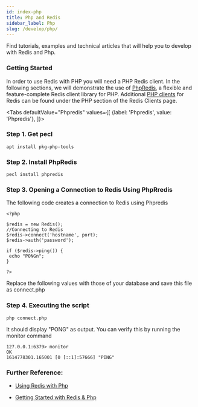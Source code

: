 ```yaml
---
id: index-php
title: Php and Redis
sidebar_label: Php 
slug: /develop/php/
---
```




Find tutorials, examples and technical articles that will help you to develop with Redis and Php.


### Getting Started

In order to use Redis with PHP you will need a PHP Redis client. In the following sections, we will demonstrate the use of [PhpRedis](https://github.com/phpredis/phpredis), a flexible and feature-complete Redis client library for PHP. Additional [PHP clients](http://redis.io/clients#PHP) for Redis can be found under the PHP section of the Redis Clients page.



<Tabs
  defaultValue="Phpredis"
  values={[
    {label: 'Phpredis', value: 'Phpredis'},
  ]}>
  <TabItem value="Phpredis">


### Step 1. Get pecl 


```
apt install pkg-php-tools
```



### Step 2. Install PhpRedis
 
```
pecl install phpredis
```

### Step 3. Opening a Connection to Redis Using PhpRredis

The following code creates a connection to Redis using Phpredis

```
<?php
 
$redis = new Redis();
//Connecting to Redis
$redis->connect('hostname', port);
$redis->auth('password');
 
if ($redis->ping()) {
 echo "PONGn";
}
 
?>
```

Replace the following values with those of your database and save this file as connect.php

### Step 4. Executing the script

```
php connect.php
```

It should display "PONG" as output. You can verify this by running the monitor command

```
127.0.0.1:6379> monitor
OK
1614778301.165001 [0 [::1]:57666] "PING"
```



### Further Reference:

- [Using Redis with Php](https://redislabs.com/lp/php-redis/)
- [Getting Started with Redis & Php](https://github.com/redis-developer/redis-php-getting-started/)



  </TabItem>
</Tabs>
  
